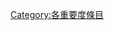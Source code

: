 {{catmore1|[[Wikipedia:篮球专题|Wikipedia:篮球专题]]}}
{{Articles by Importance|topic=篮球|project=篮球|format=TOC}}
{{emptycat}}

[[Category:各重要度條目|Category:各重要度條目]]